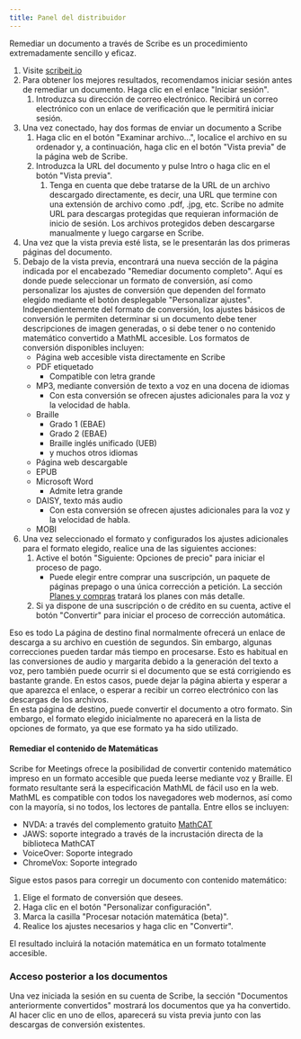 ```yaml
---
title: Panel del distribuidor
---
```



Remediar un documento a través de Scribe es un procedimiento extremadamente sencillo y eficaz.
1. Visite [scribeit.io](https://scribeit.io)
1. Para obtener los mejores resultados, recomendamos iniciar sesión antes de remediar un documento. Haga clic en el enlace "Iniciar sesión".
    1. Introduzca su dirección de correo electrónico. Recibirá un correo electrónico con un enlace de verificación que le permitirá iniciar sesión.
1. Una vez conectado, hay dos formas de enviar un documento a Scribe
    1. Haga clic en el botón "Examinar archivo...", localice el archivo en su ordenador y, a continuación, haga clic en el botón "Vista previa" de la página web de Scribe.
    1. Introduzca la URL del documento y pulse Intro o haga clic en el botón "Vista previa".
        1. Tenga en cuenta que debe tratarse de la URL de un archivo descargado directamente, es decir, una URL que termine con una extensión de archivo como .pdf, .jpg, etc. Scribe no admite URL para descargas protegidas que requieran información de inicio de sesión. Los archivos protegidos deben descargarse manualmente y luego cargarse en Scribe.
1. Una vez que la vista previa esté lista, se le presentarán las dos primeras páginas del documento.
1. Debajo de la vista previa, encontrará una nueva sección de la página indicada por el encabezado "Remediar documento completo". Aquí es donde puede seleccionar un formato de conversión, así como personalizar los ajustes de conversión que dependen del formato elegido mediante el botón desplegable "Personalizar ajustes". Independientemente del formato de conversión, los ajustes básicos de conversión le permiten determinar si un documento debe tener descripciones de imagen generadas, o si debe tener o no contenido matemático convertido a MathML accesible. Los formatos de conversión disponibles incluyen:
    * Página web accesible vista directamente en Scribe
    * PDF etiquetado
        * Compatible con letra grande
    * MP3, mediante conversión de texto a voz en una docena de idiomas
        * Con esta conversión se ofrecen ajustes adicionales para la voz y la velocidad de habla.
    * Braille
        * Grado 1 (EBAE)
        * Grado 2 (EBAE)
        * Braille inglés unificado (UEB)
        * y muchos otros idiomas
    * Página web descargable
    * EPUB
    * Microsoft Word
        * Admite letra grande
    * DAISY, texto más audio
        * Con esta conversión se ofrecen ajustes adicionales para la voz y la velocidad de habla.
    * MOBI
1. Una vez seleccionado el formato y configurados los ajustes adicionales para el formato elegido, realice una de las siguientes acciones:
    1. Active el botón "Siguiente: Opciones de precio" para iniciar el proceso de pago.
        * Puede elegir entre comprar una suscripción, un paquete de páginas prepago o una única corrección a petición. La sección [Planes y compras](../planes) tratará los planes con más detalle.
    1. Si ya dispone de una suscripción o de crédito en su cuenta, active el botón "Convertir" para iniciar el proceso de corrección automática. 

Eso es todo La página de destino final normalmente ofrecerá un enlace de descarga a su archivo en cuestión de segundos. Sin embargo, algunas correcciones pueden tardar más tiempo en procesarse. Esto es habitual en las conversiones de audio y margarita debido a la generación del texto a voz, pero también puede ocurrir si el documento que se está corrigiendo es bastante grande. En estos casos, puede dejar la página abierta y esperar a que aparezca el enlace, o esperar a recibir un correo electrónico con las descargas de los archivos.  
En esta página de destino, puede convertir el documento a otro formato. Sin embargo, el formato elegido inicialmente no aparecerá en la lista de opciones de formato, ya que ese formato ya ha sido utilizado.

#### Remediar el contenido de Matemáticas

Scribe for Meetings ofrece la posibilidad de convertir contenido matemático impreso en un formato accesible que pueda leerse mediante voz y Braille. El formato resultante será la especificación MathML de fácil uso en la web. MathML es compatible con todos los navegadores web modernos, así como con la mayoría, si no todos, los lectores de pantalla. Entre ellos se incluyen:
* NVDA: a través del complemento gratuito [MathCAT](https://addons.nvda-project.org/addons/MathCAT.en.html)
* JAWS: soporte integrado a través de la incrustación directa de la biblioteca MathCAT
* VoiceOver: Soporte integrado
* ChromeVox: Soporte integrado

Sigue estos pasos para corregir un documento con contenido matemático:
1. Elige el formato de conversión que desees.
1. Haga clic en el botón "Personalizar configuración".
1. Marca la casilla "Procesar notación matemática (beta)".
1. Realice los ajustes necesarios y haga clic en "Convertir".

El resultado incluirá la notación matemática en un formato totalmente accesible.

### Acceso posterior a los documentos

Una vez iniciada la sesión en su cuenta de Scribe, la sección "Documentos anteriormente convertidos" mostrará los documentos que ya ha convertido. Al hacer clic en uno de ellos, aparecerá su vista previa junto con las descargas de conversión existentes.